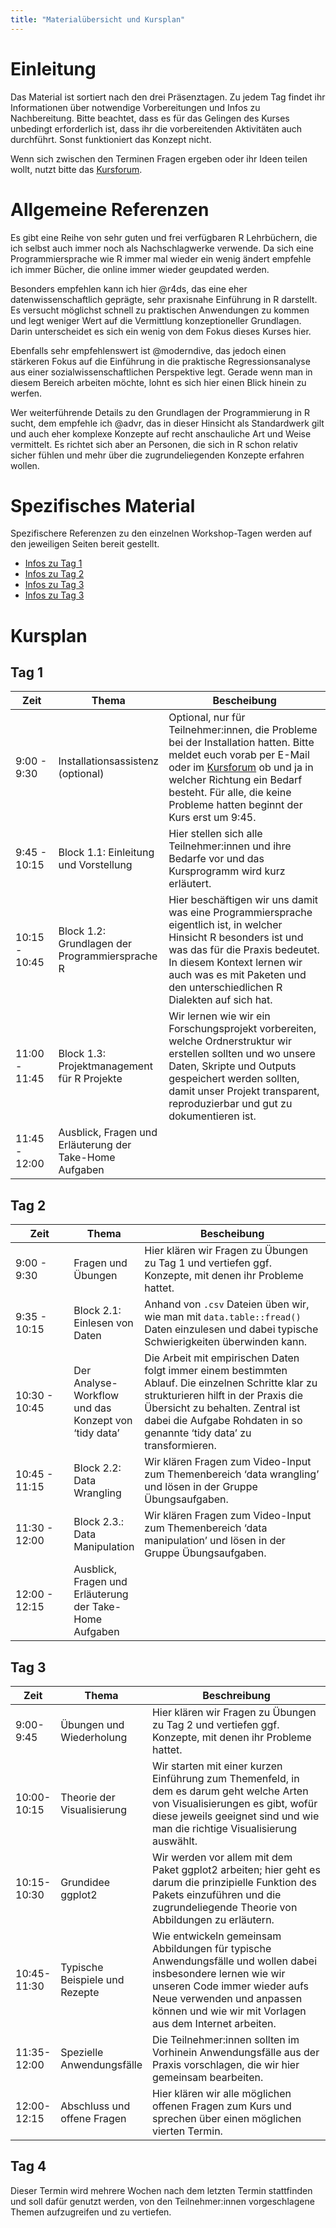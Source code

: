 ```yaml
---
title: "Materialübersicht und Kursplan"
---
```


# Einleitung

Das Material ist sortiert nach den drei Präsenztagen. Zu jedem Tag findet ihr Informationen über notwendige Vorbereitungen und Infos zu Nachbereitung. Bitte beachtet, dass es für das Gelingen des Kurses unbedingt erforderlich ist, dass ihr die vorbereitenden Aktivitäten auch durchführt. Sonst funktioniert das Konzept nicht.

Wenn sich zwischen den Terminen Fragen ergeben oder ihr Ideen teilen wollt, nutzt bitte das [Kursforum](https://github.com/graebnerc/EinfuehrungR24/discussions).

# Allgemeine Referenzen

Es gibt eine Reihe von sehr guten und frei verfügbaren R Lehrbüchern, die ich selbst auch immer noch als Nachschlagwerke verwende. Da sich eine Programmiersprache wie R immer mal wieder ein wenig ändert empfehle ich immer Bücher, die online immer wieder geupdated werden.

Besonders empfehlen kann ich hier @r4ds, das eine eher\
datenwissenschaftlich geprägte, sehr praxisnahe Einführung in R darstellt. Es versucht möglichst schnell zu praktischen Anwendungen zu kommen und legt weniger Wert auf die Vermittlung konzeptioneller Grundlagen. Darin unterscheidet es sich ein wenig von dem Fokus dieses Kurses hier.

Ebenfalls sehr empfehlenswert ist @moderndive, das jedoch einen stärkeren Fokus auf die Einführung in die praktische Regressionsanalyse aus einer sozialwissenschaftlichen Perspektive legt. Gerade wenn man in diesem Bereich arbeiten möchte, lohnt es sich hier einen Blick hinein zu werfen.

Wer weiterführende Details zu den Grundlagen der Programmierung in R sucht, dem empfehle ich @advr, das in dieser Hinsicht als Standardwerk gilt und auch eher komplexe Konzepte auf recht anschauliche Art und Weise vermittelt. Es richtet sich aber an Personen, die sich in R schon relativ sicher fühlen und mehr über die zugrundeliegenden Konzepte erfahren wollen.

# Spezifisches Material

Spezifischere Referenzen zu den einzelnen Workshop-Tagen werden auf den jeweiligen Seiten bereit gestellt.

-   [Infos zu Tag 1](Session-01.qmd)
-   [Infos zu Tag 2](Session-02.qmd)
-   [Infos zu Tag 3](Session-03.qmd)
-   [Infos zu Tag 3](Session-04.qmd)

# Kursplan

## Tag 1

| Zeit          | Thema                                                   | Bescheibung                                                                                                                                                                                                                                                                                                        |
|-----------|-----------|-------------------------------------------------|
| 9:00 - 9:30   | Installationsassistenz (optional)                       | Optional, nur für Teilnehmer:innen, die Probleme bei der Installation hatten. Bitte meldet euch vorab per E-Mail oder im [Kursforum](https://github.com/graebnerc/EinfuehrungR24/discussions) ob und ja in welcher Richtung ein Bedarf besteht. Für alle, die keine Probleme hatten beginnt der Kurs erst um 9:45. |
| 9:45 - 10:15  | Block 1.1: Einleitung und Vorstellung                   | Hier stellen sich alle Teilnehmer:innen und ihre Bedarfe vor und das Kursprogramm wird kurz erläutert.                                                                                                                                                                                                             |
| 10:15 - 10:45 | Block 1.2: Grundlagen der Programmiersprache R          | Hier beschäftigen wir uns damit was eine Programmiersprache eigentlich ist, in welcher Hinsicht R besonders ist und was das für die Praxis bedeutet. In diesem Kontext lernen wir auch was es mit Paketen und den unterschiedlichen R Dialekten auf sich hat.                                                      |
| 11:00 - 11:45 | Block 1.3: Projektmanagement für R Projekte             | Wir lernen wie wir ein Forschungsprojekt vorbereiten, welche Ordnerstruktur wir erstellen sollten und wo unsere Daten, Skripte und Outputs gespeichert werden sollten, damit unser Projekt transparent, reproduzierbar und gut zu dokumentieren ist.                                                               |
| 11:45 - 12:00 | Ausblick, Fragen und Erläuterung der Take-Home Aufgaben |                                                                                                                                                                                                                                                                                                                    |
## Tag 2

| Zeit          | Thema                                                   | Bescheibung                                                                                                                                                                                                                                            |
|--------------|--------------|--------------------------------------------|
| 9:00 - 9:30   | Fragen und Übungen                                      | Hier klären wir Fragen zu Übungen zu Tag 1 und vertiefen ggf. Konzepte, mit denen ihr Probleme hattet.                                                                                                                                                 |
| 9:35 - 10:15  | Block 2.1: Einlesen von Daten                           | Anhand von `.csv` Dateien üben wir, wie man mit `data.table::fread()` Daten einzulesen und dabei typische Schwierigkeiten überwinden kann.                                                                                                             |
| 10:30 - 10:45 | Der Analyse-Workflow und das Konzept von 'tidy data'    | Die Arbeit mit empirischen Daten folgt immer einem bestimmten Ablauf. Die einzelnen Schritte klar zu strukturieren hilft in der Praxis die Übersicht zu behalten. Zentral ist dabei die Aufgabe Rohdaten in so genannte 'tidy data' zu transformieren. |
| 10:45 - 11:15 | Block 2.2: Data Wrangling                               | Wir klären Fragen zum Video-Input zum Themenbereich 'data wrangling' und lösen in der Gruppe Übungsaufgaben.                                                                                                                                           |
| 11:30 - 12:00 | Block 2.3.: Data Manipulation                           | Wir klären Fragen zum Video-Input zum Themenbereich 'data manipulation' und lösen in der Gruppe Übungsaufgaben.                                                                                                                                        |
| 12:00 - 12:15 | Ausblick, Fragen und Erläuterung der Take-Home Aufgaben |                                                                                                                                                                                                                               

## Tag 3

| Zeit        | Thema                          | Beschreibung                                                                                                                                                                                                                         |
|-------------|--------------------------------|--------------------------------------------------------------------------------------------------------------------------------------------------------------------------------------------------------------------------------------|
| 9:00-9:45   | Übungen und Wiederholung       | Hier klären wir Fragen zu Übungen zu Tag 2 und vertiefen ggf. Konzepte, mit denen ihr Probleme hattet.                                                                                                                               |
| 10:00-10:15 | Theorie der Visualisierung     | Wir starten mit einer kurzen Einführung zum Themenfeld, in dem es darum geht welche Arten von Visualisierungen es gibt, wofür diese jeweils geeignet sind und wie man die richtige Visualisierung auswählt.                          |
| 10:15-10:30 | Grundidee ggplot2              | Wir werden vor allem mit dem Paket ggplot2 arbeiten; hier geht es darum die prinzipielle Funktion des Pakets einzuführen und die zugrundeliegende Theorie von Abbildungen zu erläutern.                                              |
| 10:45-11:30 | Typische Beispiele und Rezepte | Wie entwickeln gemeinsam Abbildungen für typische Anwendungsfälle und wollen dabei insbesondere lernen wie wir unseren Code immer wieder aufs Neue verwenden und anpassen können und wie wir mit Vorlagen aus dem Internet arbeiten. |
| 11:35-12:00 | Spezielle Anwendungsfälle      | Die Teilnehmer:innen sollten im Vorhinein Anwendungsfälle aus der Praxis vorschlagen, die wir hier gemeinsam bearbeiten.                                                                                                             |
| 12:00-12:15 | Abschluss und offene Fragen    | Hier klären wir alle möglichen offenen Fragen zum Kurs und sprechen über einen möglichen vierten Termin.       

## Tag 4

Dieser Termin wird mehrere Wochen nach dem letzten Termin stattfinden und
soll dafür genutzt werden, von den Teilnehmer:innen vorgeschlagene Themen
aufzugreifen und zu vertiefen.
